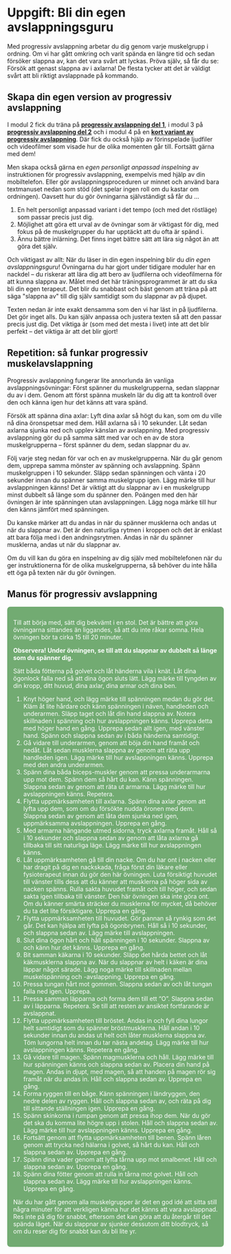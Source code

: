 # Uppgift: Bli din egen avslappningsguru

Med progressiv avslappning arbetar du dig genom varje muskelgrupp i
ordning. Om vi har gått omkring och varit spända en längre tid och sedan
försöker slappna av, kan det vara svårt att lyckas. Pröva själv, så får
du se: Försök att genast slappna av i axlarna! De flesta tycker att det
är väldigt svårt att bli riktigt avslappnade på kommando.

## Skapa din egen version av progressiv avslappning

I modul 2 fick du träna på **[progressiv avslappning del
1](https://www.iterapi.se/sites/respekt/program/2-skillnader-mellan-olika-kommunikationsstilar/70-uppgift-smygstarta-tr-ning-i-progressiv-avslappning)**,
i modul 3 på **[progressiv avslappning del
2](https://www.iterapi.se/sites/respekt/program/3-utmana-negativa-f-ruts-gelser-med-beteendeexperiment/73-uppgift-forts-tt-tr-na-progressiv-avslappning)**
och i modul 4 på en **[kort variant av progressiv
avslappning](https://www.iterapi.se/sites/respekt/program/4-m-ngdtr-na-konstruktiv-sj-lvh-vdelse-i-vardagen/77-uppgift-korta-ned-progressiv-avslappning)**.
Där fick du också hjälp av förinspelade ljudfiler och videofilmer som
visade hur de olika momenten går till. Fortsätt gärna med dem!

Men skapa också gärna en *egen personligt anpassad inspelning* av
instruktionen för progressiv avslappning, exempelvis med hjälp av din
mobiltelefon. Eller gör avslappningsproceduren ur minnet och använd bara
textmanuset nedan som stöd (det spelar ingen roll om du kastar om
ordningen). Oavsett hur du gör övningarna självständigt så får du \...

1.  En helt personligt anpassad variant i det tempo (och med det
    röstläge) som passar precis just dig.
2.  Möjlighet att göra ett urval av de övningar som är viktigast för
    dig, med fokus på de muskelgrupper du har upptäckt att du ofta är
    spänd i.
3.  Ännu bättre inlärning. Det finns inget bättre sätt att lära sig
    något än att göra det själv.

Och viktigast av allt: När du läser in din egen inspelning blir du *din
egen avslappningsguru*! Övningarna du har gjort under tidigare moduler
har en nackdel -- du riskerar att lära dig att bero av ljudfilerna och
videofilmerna för att kunna slappna av. Målet med det här
träningsprogrammet är att du ska bli din egen terapeut. Det blir
du snabbast och bäst genom att träna på att säga \"slappna av\" till dig
själv samtidigt som du slappnar av på djupet. 

Texten nedan är inte exakt densamma som den vi har läst in på
ljudfilerna. Det gör inget alls. Du kan själv anpassa och justera texten
så att den passar precis just dig. Det viktiga är (som med det mesta i
livet) inte att det blir perfekt -- det viktiga är att det blir gjort!

## Repetition: så funkar progressiv muskelavslappning

Progressiv avslappning fungerar lite annorlunda än vanliga
avslappningsövningar: Först spänner du muskelgrupperna, sedan slappnar
du av i dem. Genom att först spänna muskeln lär du dig att ta kontroll
över den och känna igen hur det känns att vara spänd.

Försök att spänna dina axlar: Lyft dina axlar så högt du kan, som om du
ville nå dina öronspetsar med dem. Håll axlarna så i 10 sekunder. Låt
sedan axlarna sjunka ned och upplev känslan av avslappning. Med
progressiv avslappning gör du på samma sätt med var och en av de stora
muskelgrupperna -- först spänner du dem, sedan slappnar du av.

Följ varje steg nedan för var och en av muskelgrupperna. När du går
genom dem, upprepa samma mönster av spänning och avslappning. Spänn
muskelgruppen i 10 sekunder. Släpp sedan spänningen och vänta i 20
sekunder innan du spänner samma muskelgrupp igen. Lägg märke till hur
avslappningen känns! Det är viktigt att du slappnar av i en muskelgrupp
minst dubbelt så länge som du spänner den. Poängen med den här övningen
är inte spänningen utan avslappningen. Lägg noga märke till hur den
känns jämfört med spänningen.

Du kanske märker att du andas in när du spänner musklerna och andas ut
när du slappnar av. Det är den naturliga rytmen i kroppen och det är
enklast att bara följa med i den andningsrytmen. Andas in när du spänner
musklerna, andas ut när du slappnar av.

Om du vill kan du göra en inspelning av dig själv med mobiltelefonen när
du ger instruktionerna för de olika muskelgrupperna, så behöver du inte
hålla ett öga på texten när du gör övningen.

## Manus för progressiv avslappning

::: {style="padding:1em;background-color: #72ab72;color:white;margin:1em 0;border-radius:.5em;"}
Till att börja med, sätt dig bekvämt i en stol. Det är bättre att göra
övningarna sittandes än liggandes, så att du inte råkar somna. Hela
övningen bör ta cirka 15 till 20 minuter.

**Observera! Under övningen, se till att du slappnar av dubbelt så länge
som du spänner dig.**

Sätt båda fötterna på golvet och låt händerna vila i knät. Låt dina
ögonlock falla ned så att dina ögon sluts lätt. Lägg märke till tyngden
av din kropp, ditt huvud, dina axlar, dina armar och dina ben.

1.  Knyt höger hand, och lägg märke till spänningen medan du gör det.
    Kläm åt lite hårdare och känn spänningen i näven, handleden och
    underarmen. Släpp taget och låt din hand slappna av. Notera
    skillnaden i spänning och hur avslappningen känns. Upprepa detta med
    höger hand en gång. Upprepa sedan allt igen, med vänster hand. Spänn
    och slappna sedan av i båda händerna samtidigt.
2.  Gå vidare till underarmen, genom att böja din hand framåt och nedåt.
    Låt sedan musklerna slappna av genom att räta upp handleden igen.
    Lägg märke till hur avslappningen känns. Upprepa med den andra
    underarmen.
3.  Spänn dina båda biceps-muskler genom att pressa underarmarna upp mot
    dem. Spänn dem så hårt du kan. Känn spänningen. Slappna sedan av
    genom att räta ut armarna. Lägg märke till hur avslappningen känns.
    Repetera.
4.  Flytta uppmärksamheten till axlarna. Spänn dina axlar genom att
    lyfta upp dem, som om du försökte nudda öronen med dem. Slappna
    sedan av genom att låta dem sjunka ned igen, uppmärksamma
    avslappningen. Upprepa en gång.
5.  Med armarna hängande utmed sidorna, tryck axlarna framåt. Håll så i
    10 sekunder och slappna sedan av genom att låta axlarna gå tillbaka
    till sitt naturliga läge. Lägg märke till hur avslappningen känns.
6.  Låt uppmärksamheten gå till din nacke. Om du har ont i nacken eller
    har dragit på dig en nackskada, fråga först din läkare eller
    fysioterapeut innan du gör den här övningen. Luta försiktigt huvudet
    till vänster tills dess att du känner att musklerna på höger sida av
    nacken spänns. Rulla sakta huvudet framåt och till höger, och sedan
    sakta igen tillbaka till vänster. Den här övningen ska inte göra
    ont. Om du känner smärta sträcker du musklerna för mycket, då
    behöver du ta det lite försiktigare. Upprepa en gång.
7.  Flytta uppmärksamheten till huvudet. Gör pannan så rynkig som det
    går. Det kan hjälpa att lyfta på ögonbrynen. Håll så i 10 sekunder,
    och slappna sedan av. Lägg märke till avslappningen.
8.  Slut dina ögon hårt och håll spänningen i 10 sekunder. Slappna av
    och känn hur det känns. Upprepa en gång.
9.  Bit samman käkarna i 10 sekunder. Släpp det hårda bettet och låt
    käkmusklerna slappna av. När du slappnar av helt i käken är dina
    läppar något särade. Lägg noga märke till skillnaden mellan
    muskelspänning och -avslappning. Upprepa en gång.
10. Pressa tungan hårt mot gommen. Slappna sedan av och låt tungan falla
    ned igen. Upprepa.
11. Pressa samman läpparna och forma dem till ett "O". Slappna sedan av
    i läpparna. Repetera. Se till att resten av ansiktet fortfarande är
    avslappnat.
12. Flytta uppmärksamheten till bröstet. Andas in och fyll dina lungor
    helt samtidigt som du spänner bröstmusklerna. Håll andan i 10
    sekunder innan du andas ut helt och låter musklerna slappna av. Töm
    lungorna helt innan du tar nästa andetag. Lägg märke till hur
    avslappningen känns. Repetera en gång.
13. Gå vidare till magen. Spänn magmusklerna och håll. Lägg märke till
    hur spänningen känns och slappna sedan av. Placera din hand på
    magen. Andas in djupt, med magen, så att handen på magen rör sig
    framåt när du andas in. Håll och slappna sedan av. Upprepa en gång.
14. Forma ryggen till en båge. Känn spänningen i ländryggen, den nedre
    delen av ryggen. Håll och slappna sedan av, och räta på dig till
    sittande ställningen igen. Upprepa en gång.
15. Spänn skinkorna i rumpan genom att pressa ihop dem. När du gör det
    ska du komma lite högre upp i stolen. Håll och slappna sedan av.
    Lägg märke till hur avslappningen känns. Upprepa en gång.
16. Fortsätt genom att flytta uppmärksamheten till benen. Spänn låren
    genom att trycka ned hälarna i golvet, så hårt du kan. Håll och
    slappna sedan av. Upprepa en gång.
17. Spänn dina vader genom att lyfta tårna upp mot smalbenet. Håll och
    slappna sedan av. Upprepa en gång.
18. Spänn dina fötter genom att rulla in tårna mot golvet. Håll och
    slappna sedan av. Lägg märke till hur avslappningen känns. Upprepa
    en gång.

När du har gått genom alla muskelgrupper är det en god idé att sitta
still några minuter för att verkligen känna hur det känns att vara
avslappnad. Res inte på dig för snabbt, eftersom det kan göra att du
återgår till det spända läget. När du slappnar av sjunker dessutom ditt
blodtryck, så om du reser dig för snabbt kan du bli lite yr.
:::
